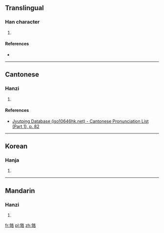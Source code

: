 ==Translingual==

===Han character===
{{Han char|rn=30|rad=口|as=10|sn=13|four=|canj=月木竹水口 (BDHER)|ids=⿰[[孚]][[各]]}}

# {{defn|Han|sort=口10}}

====References====
* {{Han ref|kx=0203.250|dkj=04104|dj=0426.050|hdz=10669.030|uh=55E0|ud=21984}}

----

==Cantonese==

===Hanzi===
{{yue-hanzi|jyut=[[lok6]]|y=lok6}}

# {{defn|lang=yue|sort=口10}}

====References====
*[http://www.iso10646hk.net/jp/document/download.jsp Jyutping Database (iso10646hk.net) - Cantonese Pronunciation List (Part 1), p. 82]

----

==Korean==

===Hanja===
{{ko-hanja|hangeul=라|rv=ra|mr=ra}}

# {{defn|lang=ko|sort=口10}}

----

==Mandarin==

===Hanzi===
{{cmn-hanzi|pin=[[luò]] ([[luo4]])|wg=lo<sup>4</sup>}}

# {{defn|lang=cmn|sort=口10}}

[[fr:嗠]]
[[pl:嗠]]
[[zh:嗠]]